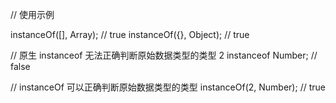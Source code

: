 // 使用示例

instanceOf([], Array); // true
instanceOf({}, Object); // true

// 原生 instanceof 无法正确判断原始数据类型的类型
2 instanceof Number; // false

// instanceOf 可以正确判断原始数据类型的类型
instanceOf(2, Number); // true
